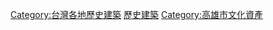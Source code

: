 {{catmore}}

[[Category:台灣各地歷史建築|Category:台灣各地歷史建築]]
[[Category:高雄市建築物|歷史建築]]
[[Category:高雄市文化資產|Category:高雄市文化資產]]